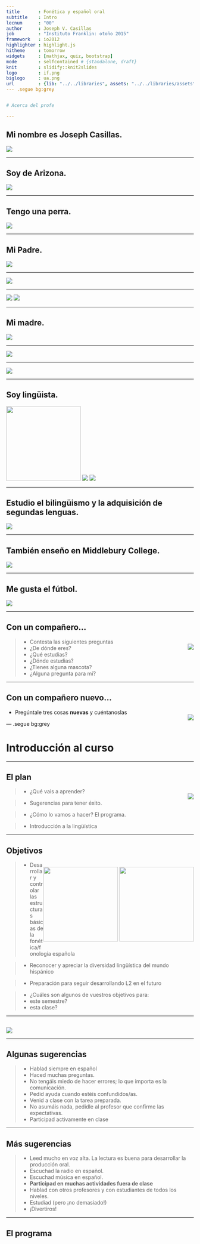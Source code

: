 ```yaml
---
title       : Fonética y español oral
subtitle    : Intro
lecnum      : "00"
author      : Joseph V. Casillas
job         : "Instituto Franklin: otoño 2015"
framework   : io2012
highlighter : highlight.js  
hitheme     : tomorrow  
widgets     : [mathjax, quiz, bootstrap]
mode        : selfcontained # {standalone, draft}
knit        : slidify::knit2slides
logo        : if.png
biglogo     : ua.png
url         : {lib: "../../libraries", assets: "../../libraries/assets"}
--- .segue bg:grey


# Acerca del profe

---
```


## Mi nombre es Joseph Casillas.

<div align="center">
  <img src="./assets/img/yo1.jpg">
</div>

---

## Soy de Arizona.

<div align="center">
  <img src="./assets/img/az.jpg">
</div>

---

## Tengo una perra.

<div align="center">
  <img src="./assets/img/maya.jpg">
</div>

---

## Mi Padre.

<div align="center">
  <img src="./assets/img/padre.jpg">
</div>

---

<div align="center">
  <img src="./assets/img/world.jpg">
</div>

---

<div align="center">
  <img src="./assets/img/mexico.png">
  <img src="./assets/img/espana.gif">
</div>

---

## Mi madre.

<div align="center">
  <img src="./assets/img/madre.jpg">
</div>

---

<div align="center">
  <img src="./assets/img/eeuu.jpg">
</div>

---

<div align="center">
  <img src="./assets/img/lena.jpg">
</div>

---

## Soy lingüista.

<div align="center">
  <img width="200" src="./assets/img/ua.png">
  <img src="./assets/img/habla.gif">
  <img src="./assets/img/ipa.jpg">
</div>

---

## Estudio el bilingüismo y la adquisición de segundas lenguas.

<div align="center">
  <img src="./assets/img/cerebro.png">
</div>

---

## También enseño en Middlebury College.

<div align="center">
  <img src="./assets/img/sd.jpg">
</div>

---

## Me gusta el fútbol. 

<div align="center">
  <img src="./assets/img/midd2.jpg">
</div>

---

## Con un compañero...

<div style="float: right">
  <img src="../../libraries/assets/img/companero1.gif">
</div>

> - Contesta las siguientes preguntas  
	- ¿De dónde eres?
	- ¿Qué estudias?
	- ¿Dónde estudias?
  - ¿Tienes alguna mascota?
> - ¿Alguna pregunta para mí?

---

## Con un compañero nuevo...

<div style="float: right">
  <img src="../../libraries/assets/img/companero2.gif">
</div>

- Pregúntale tres cosas **nuevas** y cuéntanoslas

--- .segue bg:grey

# Introducción al curso

---

## El plan

<div style="float: right">
  <img src="../../libraries/assets/img/plan.gif">
</div>

> - ¿Qué vais a aprender?

> - Sugerencias para tener éxito.

> - ¿Cómo lo vamos a hacer? El programa.

> - Introducción a la lingüística

---

## Objetivos

<div style="float: right">
  <img width="200" src="../../libraries/assets/img/fill.png">
  <img width="200" src="../../libraries/assets/img/objetivos1.jpg">
</div>

> - Desarrollar y controlar las estructuras básicas de la fonética/fonología 
española

> - Reconocer y apreciar la diversidad lingüística del mundo hispánico

> - Preparación para seguir desarrollando L2 en el futuro

> - ¿Cuáles son algunos de vuestros objetivos para:
	- este semestre?
	- esta clase?

---

## 

<div align="center">
  <img src="./assets/img/learn.jpg">
</div>

---

## Algunas sugerencias

> - Hablad siempre en español 
> - Haced muchas preguntas. 
> - No tengáis miedo de hacer errores; lo que importa es la comunicación. 
> - Pedid ayuda cuando estéis confundidos/as.
> - Venid a clase con la tarea preparada. 
> - No asumáis nada, pedidle al profesor que confirme las expectativas. 
> - Participad activamente en clase

---

## Más sugerencias

> - Leed mucho en voz alta. La lectura es buena para desarrollar la producción oral. 
> - Escuchad la radio en español. 
> - Escuchad música en español. 
> - **Participad en muchas actividades fuera de clase**
> - Hablad con otros profesores y con estudiantes de todos los niveles.
> - Estudiad (pero ¡no demasiado!)
> - ¡Divertiros!

---

## El programa





